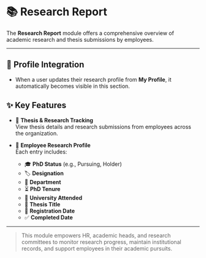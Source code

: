 # 📚 Research Report

The **Research Report** module offers a comprehensive overview of academic research and thesis submissions by employees.

---

## 🔄 Profile Integration
- When a user updates their research profile from **My Profile**, it automatically becomes visible in this section.

## ✨ Key Features

- 📑 **Thesis & Research Tracking**  
  View thesis details and research submissions from employees across the organization.

- 👤 **Employee Research Profile**  
  Each entry includes:
  - 🎓 **PhD Status** (e.g., Pursuing, Holder)
  - 🏷️ **Designation**
  - 🏢 **Department**
  - ⏳ **PhD Tenure**
  - 🏫 **University Attended**
  - 📝 **Thesis Title**
  - 📅 **Registration Date**
  - ✅ **Completed Date**

---

> This module empowers HR, academic heads, and research committees to monitor research progress, maintain institutional records, and support employees in their academic pursuits.
